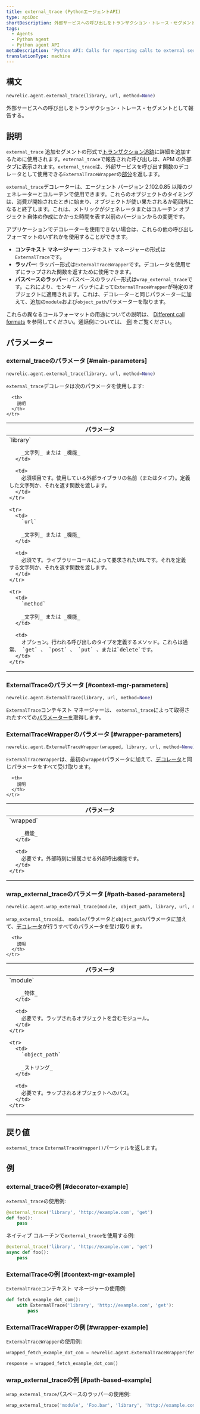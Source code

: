 ```yaml
---
title: external_trace (PythonエージェントAPI)
type: apiDoc
shortDescription: 外部サービスへの呼び出しをトランザクション・トレース・セグメントとして報告する。
tags:
  - Agents
  - Python agent
  - Python agent API
metaDescription: 'Python API: Calls for reporting calls to external services as transaction trace segments.'
translationType: machine
---
```


## 構文

```py
newrelic.agent.external_trace(library, url, method=None)
```

外部サービスへの呼び出しをトランザクション・トレース・セグメントとして報告する。

## 説明

`external_trace` 追加セグメントの形式で[トランザクション追跡](/docs/accounts-partnerships/education/getting-started-new-relic/glossary#transaction-trace)に詳細を追加するために使用されます。`external_trace`で報告された呼び出しは、APM の外部タブに表示されます。`external_trace`は、外部サービスを呼び出す関数のデコレータとして使用できる`ExternalTraceWrapper`の[部分](https://docs.python.org/3.7/library/functools.html#functools.partial)を返します。

`external_trace`デコレーターは、エージェント バージョン 2.102.0.85 以降のジェネレーターとコルーチンで使用できます。これらのオブジェクトのタイミングは、消費が開始されたときに始まり、オブジェクトが使い果たされるか範囲外になると終了します。これは、メトリックがジェネレータまたはコルーチン オブジェクト自体の作成にかかった時間を表す以前のバージョンからの変更です。

アプリケーションでデコレーターを使用できない場合は、これらの他の呼び出しフォーマットのいずれかを使用することができます。

* **コンテキスト マネージャー**: コンテキスト マネージャーの形式は`ExternalTrace`です。
* **ラッパー**: ラッパー形式は`ExternalTraceWrapper`です。デコレータを使用せずにラップされた関数を返すために使用できます。
* **パスベースのラッパー**: パスベースのラッパー形式は`wrap_external_trace`です。これにより、モンキー パッチによって`ExternalTraceWrapper`が特定のオブジェクトに適用されます。これは、デコレーターと同じパラメーターに加えて、追加の`module`および`object_path`パラメーターを取ります。

これらの異なるコールフォーマットの用途についての説明は、 [Different call formats](/docs/python-agent-api-different-call-forms) を参照してください。通話例については、 [例](#examples) をご覧ください。

## パラメーター

### external_traceのパラメータ [#main-parameters]

```py
newrelic.agent.external_trace(library, url, method=None)
```

`external_trace`デコレータは次のパラメータを使用します:

<table>
  <thead>
    <tr>
      <th width="25%">
        パラメータ
      </th>

      <th>
        説明
      </th>
    </tr>
  </thead>

  <tbody>
    <tr>
      <td>
        `library`

        _文字列_ または _機能_
      </td>

      <td>
        必須項目です。使用している外部ライブラリの名前（またはタイプ）。定義した文字列か、それを返す関数を渡します。
      </td>
    </tr>

    <tr>
      <td>
        `url`

        _文字列_ または _機能_
      </td>

      <td>
        必須です。ライブラリーコールによって要求されたURLです。それを定義する文字列か、それを返す関数を渡します。
      </td>
    </tr>

    <tr>
      <td>
        `method`

        _文字列_ または _機能_
      </td>

      <td>
        オプション。行われる呼び出しのタイプを定義するメソッド。これらは通常、 `get` 、 `post` 、 `put` 、または`delete`です。
      </td>
    </tr>
  </tbody>
</table>

### ExternalTraceのパラメータ [#context-mgr-parameters]

```py
newrelic.agent.ExternalTrace(library, url, method=None)
```

`ExternalTrace`コンテキスト マネージャーは、 `external_trace`によって取得されたすべての[パラメーターを](#main-parameters)取得します。

### ExternalTraceWrapperのパラメータ [#wrapper-parameters]

```py
newrelic.agent.ExternalTraceWrapper(wrapped, library, url, method=None)
```

`ExternalTraceWrapper`は、最初の`wrapped`パラメータに加えて、[デコレータ](#main-parameters)と同じパラメータをすべて受け取ります。

<table>
  <thead>
    <tr>
      <th width="25%">
        パラメータ
      </th>

      <th>
        説明
      </th>
    </tr>
  </thead>

  <tbody>
    <tr>
      <td>
        `wrapped`

        _機能_
      </td>

      <td>
        必要です。外部時刻に帰属させる外部呼出機能です。
      </td>
    </tr>
  </tbody>
</table>

### wrap_external_traceのパラメータ [#path-based-parameters]

```py
newrelic.agent.wrap_external_trace(module, object_path, library, url, method=None)
```

`wrap_external_trace`は、 `module`パラメータと`object_path`パラメータに加えて、[デコレータ](#main-parameters)が行うすべてのパラメータを受け取ります。

<table>
  <thead>
    <tr>
      <th width="25%">
        パラメータ
      </th>

      <th>
        説明
      </th>
    </tr>
  </thead>

  <tbody>
    <tr>
      <td>
        `module`

        _物体_
      </td>

      <td>
        必要です。ラップされるオブジェクトを含むモジュール。
      </td>
    </tr>

    <tr>
      <td>
        `object_path`

        _ストリング_
      </td>

      <td>
        必要です。ラップされるオブジェクトへのパス。
      </td>
    </tr>
  </tbody>
</table>

## 戻り値

`external_trace` `ExternalTraceWrapper()`パーシャルを返します。

## 例

### external_traceの例 [#decorator-example]

`external_trace`の使用例:

```py
@external_trace('library', 'http://example.com', 'get')
def foo():
    pass
```

ネイティブ コルーチンで`external_trace`を使用する例:

```py
@external_trace('library', 'http://example.com', 'get')
async def foo():
    pass
```

### ExternalTraceの例 [#context-mgr-example]

`ExternalTrace`コンテキスト マネージャーの使用例:

```py
def fetch_example_dot_com():
    with ExternalTrace('library', 'http://example.com', 'get'):
        pass
```

### ExternalTraceWrapperの例 [#wrapper-example]

`ExternalTraceWrapper`の使用例:

```py
wrapped_fetch_example_dot_com = newrelic.agent.ExternalTraceWrapper(fetch_example_dot_com, 'library', 'http://example.com', 'get')

response = wrapped_fetch_example_dot_com()
```

### wrap_external_traceの例 [#path-based-example]

`wrap_external_trace`パスベースのラッパーの使用例:

```py
wrap_external_trace('module', 'Foo.bar', 'library', 'http://example.com', 'get')
```